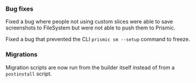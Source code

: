 ### Bug fixes

Fixed a bug where people not using custom slices were able to save screenshots to FileSystem
but were not able to push them to Prismic.

Fixed a bug that prevented the CLI `prismic sm --setup` command to freeze.

### Migrations

Migration scripts are now run from the builder itself instead of from a `postinstall` script.
